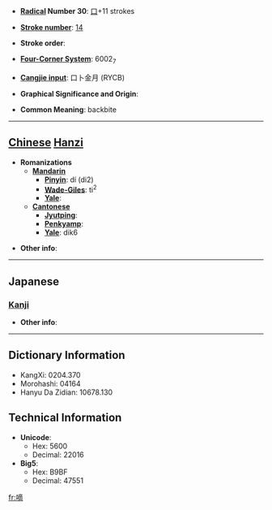 * '''[[Wiktionary:Chinese radical index| Radical]] Number 30''': [[Wiktionary:Chinese radical index 口|口]]+11 strokes

* '''[[Wiktionary:Chinese total strokes index|Stroke number]]''': [[Wiktionary:Chinese total strokes index 14|14]]

* '''Stroke order''': 

* '''[[Wiktionary:Chinese four corner index|Four-Corner System]]''': 6002<sub>7</sub>

* '''[[Wiktionary:Chinese Cangjie index|Cangjie input]]''': 口卜金月 (RYCB)

* '''Graphical Significance and Origin''': 

* '''Common Meaning''': backbite

----

== [[Chinese]] [[Hanzi]] ==

* '''Romanizations'''
** '''[[Mandarin]]'''
*** '''[[Pinyin]]''': dí (di2)
*** '''[[Wade-Giles]]''': ti<sup>2</sup>
*** '''[[Yale]]''': 
** '''[[Cantonese]]'''
*** '''[[Jyutping]]''':
*** '''[[Penkyamp]]''': 
*** '''[[Yale]]''': dik6

* '''Other info''': 

----

==Japanese==
===[[Kanji]]===
{{kanji|on readings=[[さく]] (saku), [[しゃく]] (shaku)
|kun readings=
}}

* '''Other info''':  

----

== Dictionary Information ==

* KangXi: 0204.370
* Morohashi: 04164
* Hanyu Da Zidian: 10678.130

== Technical Information ==

* '''Unicode''':
** Hex: 5600
** Decimal: 22016
* '''Big5''':
** Hex: B9BF
** Decimal: 47551

[[fr:嘀]]